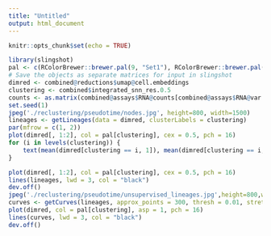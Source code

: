 ```yaml
---
title: "Untitled"
output: html_document
---
```


```r
knitr::opts_chunk$set(echo = TRUE)
```

```r
library(slingshot)
pal <- c(RColorBrewer::brewer.pal(9, "Set1"), RColorBrewer::brewer.pal(8, "Set2"))
# Save the objects as separate matrices for input in slingshot
dimred <- combined@reductions$umap@cell.embeddings
clustering <- combined$integrated_snn_res.0.5
counts <- as.matrix(combined@assays$RNA@counts[combined@assays$RNA@var.features, ])
set.seed(1)
jpeg('./reclustering/pseudotime/nodes.jpg', height=800, width=1500)
lineages <- getLineages(data = dimred, clusterLabels = clustering)
par(mfrow = c(1, 2))
plot(dimred[, 1:2], col = pal[clustering], cex = 0.5, pch = 16)
for (i in levels(clustering)) {
    text(mean(dimred[clustering == i, 1]), mean(dimred[clustering == i, 2]), labels = i, font = 2)
}

plot(dimred[, 1:2], col = pal[clustering], cex = 0.5, pch = 16)
lines(lineages, lwd = 3, col = "black")
dev.off()
jpeg('./reclustering/pseudotime/unsupervised_lineages.jpg',height=800,width=1500)
curves <- getCurves(lineages, approx_points = 300, thresh = 0.01, stretch = 0.8, allow.breaks = FALSE, shrink = 0.99)
plot(dimred, col = pal[clustering], asp = 1, pch = 16)
lines(curves, lwd = 3, col = "black")
dev.off()
```
